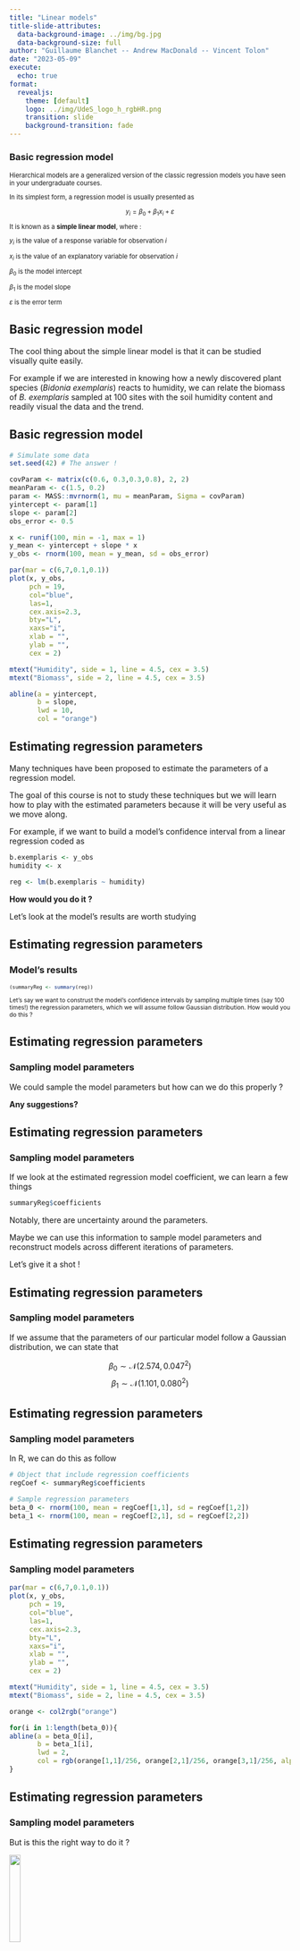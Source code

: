 ```yaml
---
title: "Linear models"
title-slide-attributes: 
  data-background-image: ../img/bg.jpg
  data-background-size: full
author: "Guillaume Blanchet -- Andrew MacDonald -- Vincent Tolon"
date: "2023-05-09"
execute:
  echo: true
format: 
  revealjs:
    theme: [default]
    logo: ../img/UdeS_logo_h_rgbHR.png
    transition: slide
    background-transition: fade
---
```


### Basic regression model

::: {style="font-size: 0.8em"}
Hierarchical models are a generalized version of the classic regression models you have seen in your undergraduate courses.

In its simplest form, a regression model is usually presented as 

$$
y_i = \beta_0 + \beta_1 x_{i} + \varepsilon
$$

It is known as a **simple linear model**, where :

$y_i$ is the value of a response variable for observation $i$

$x_i$ is the value of an explanatory variable for observation $i$

$\beta_0$ is the model intercept

$\beta_1$ is the model slope

$\varepsilon$ is the error term
:::

## Basic regression model

The cool thing about the simple linear model is that it can be studied visually quite easily.

For example if we are interested in knowing how a newly discovered plant species (*Bidonia exemplaris*) reacts to humidity, we can relate the biomass of *B. exemplaris* sampled at 100 sites with the soil humidity content and readily  visual the data and the trend.

## Basic regression model

```r
# Simulate some data
set.seed(42) # The answer !

covParam <- matrix(c(0.6, 0.3,0.3,0.8), 2, 2)
meanParam <- c(1.5, 0.2)
param <- MASS::mvrnorm(1, mu = meanParam, Sigma = covParam)
yintercept <- param[1]
slope <- param[2]
obs_error <- 0.5

x <- runif(100, min = -1, max = 1)
y_mean <- yintercept + slope * x
y_obs <- rnorm(100, mean = y_mean, sd = obs_error)

par(mar = c(6,7,0.1,0.1))
plot(x, y_obs,
     pch = 19,
     col="blue", 
     las=1,
     cex.axis=2.3,
     bty="L",
     xaxs="i",
     xlab = "",
     ylab = "",
     cex = 2)

mtext("Humidity", side = 1, line = 4.5, cex = 3.5)
mtext("Biomass", side = 2, line = 4.5, cex = 3.5)

abline(a = yintercept,
       b = slope,
       lwd = 10,
       col = "orange")
```

## Estimating regression parameters

Many techniques have been proposed to estimate the parameters of a regression model.

The goal of this course is not to study these techniques but we will learn how to play with the estimated parameters because it will be very useful as we move along.

For example, if we want to build a model's confidence interval from a linear regression coded as

```r
b.exemplaris <- y_obs
humidity <- x
```

```r
reg <- lm(b.exemplaris ~ humidity)
```

**How would you do it ?**

Let's look at the model's results are worth studying

## Estimating regression parameters

### Model's results

::: {style="font-size: 0.75em"}

```r
(summaryReg <- summary(reg))
```

Let's say we want to construst the model's confidence intervals by sampling multiple times (say 100 times!) the regression parameters, which we will assume follow Gaussian distribution. How would you do this ?
::: 

## Estimating regression parameters

### Sampling model parameters

We could sample the model parameters but how can we do this properly ?

**Any suggestions?**

## Estimating regression parameters

### Sampling model parameters

If we look at the estimated regression model coefficient, we can learn a few things

```r
summaryReg$coefficients
```

Notably, there are uncertainty around the parameters.

Maybe we can use this information to sample model parameters and reconstruct models across different iterations of parameters.

Let's give it a shot !

## Estimating regression parameters

### Sampling model parameters

If we assume that the parameters of our particular model follow a Gaussian distribution, we can state that  

$$\beta_0 \sim \mathcal{N}(2.574, 0.047^2)$$
$$\beta_1 \sim \mathcal{N}(1.101, 0.080^2)$$

## Estimating regression parameters

### Sampling model parameters

In R, we can do this as follow

```r
# Object that include regression coefficients
regCoef <- summaryReg$coefficients

# Sample regression parameters
beta_0 <- rnorm(100, mean = regCoef[1,1], sd = regCoef[1,2])
beta_1 <- rnorm(100, mean = regCoef[2,1], sd = regCoef[2,2])
```

## Estimating regression parameters

### Sampling model parameters

```r
par(mar = c(6,7,0.1,0.1))
plot(x, y_obs,
     pch = 19,
     col="blue", 
     las=1,
     cex.axis=2.3,
     bty="L",
     xaxs="i",
     xlab = "",
     ylab = "",
     cex = 2)

mtext("Humidity", side = 1, line = 4.5, cex = 3.5)
mtext("Biomass", side = 2, line = 4.5, cex = 3.5)

orange <- col2rgb("orange")

for(i in 1:length(beta_0)){
abline(a = beta_0[i],
       b = beta_1[i],
       lwd = 2,
       col = rgb(orange[1,1]/256, orange[2,1]/256, orange[3,1]/256, alpha = 0.5))
}
```

## Estimating regression parameters

### Sampling model parameters

But is this the right way to do it ?

![](https://www.i2symbol.com/pictures/emojis/e/e/7/b/ee7b4fb9880ef3c8ee19626cdc14bf5c_384.png){fig-align="center" width=20%}


## Estimating regression parameters

### Sampling model parameters

Actually, even if the model's confidence interval look about right, they are wrong ! 

![](https://www.i2symbol.com/pictures/emojis/8/b/f/8/8bf88079d65d540a26a1f181cf6ba060_384.png){fig-align="center" width=20%}

## Estimating regression parameters

### Sampling model parameters

The approach presented in the previous slide works only if we assume that the parameters are completely independent from one another.

A situation that happens only in very specific circumstances.

So... We need to find a way to account for the non-independencies between the parameters. 

How can we do this ? Any ideas ?


## Estimating regression parameters

### Sampling model parameters

::: {style="font-size: 0.75em"}
Assuming that the regression parameters are normally distributed is not a bad assumption. 

However to consider a dependencies between the parameters we need to sample them from a **multivariate** normal distribution where the variance of each parameter and their dependency is defined by a covariance matrix estimated specifically for the data we model.

The good news is that this covariance matrix is given by `summary.lm` function
:::

```r
(covReg <- summaryReg$cov.unscaled)
```

## Estimating regression parameters

### Sampling model parameters

For our specific model, mathematically, we assume that  

$$\begin{bmatrix}
  \beta_0\\
  \beta_1\\
\end{bmatrix} \sim \mathcal{MVN} \left( \begin{bmatrix}
  2.574\\
  1.101\\
\end{bmatrix}, \begin{bmatrix}
  0.0100 & -0.0005 \\
  -0.0005 & 0.0286 \\
\end{bmatrix} \right)$$

**Note** To present the multivariate normal distribution, we rely on matrix notation. This is our first introduction into matrix algebra. We will talk about this more into this course. 


## Estimating regression parameters

### Sampling model parameters

In R, we can sample the parameters using a multivariate normal distribution using the following code

```r
# Object that include regression coefficients
regCoef <- summaryReg$coefficients

# Sample regression parameters
beta <- MASS::mvrnorm(100, regCoef[,1], Sigma = covReg)
```

## Estimating regression parameters

### Sampling model parameters

```r
par(mar = c(6,7,0.1,0.1))
plot(x, y_obs,
     pch = 19,
     col="blue", 
     las=1,
     cex.axis=2.3,
     bty="L",
     xaxs="i",
     xlab = "",
     ylab = "",
     cex = 2)

mtext("Humidity", side = 1, line = 4.5, cex = 3.5)
mtext("Biomass", side = 2, line = 4.5, cex = 3.5)

orange <- col2rgb("orange")

for(i in 1:length(beta_0)){
  abline(a = beta[i,1],
       b = beta[i,2],
       lwd = 2,
       col = rgb(orange[1,1]/256, orange[2,1]/256, orange[3,1]/256, alpha = 0.5))
}
```

## Estimating regression parameters

### Sampling model parameters - Comparison

```r
par(mfrow = c(1,2), mar = c(6,7,3,0.1))

plot(x, y_obs,
     pch = 19,
     col="red", 
     las=1,
     cex.axis=2.3,
     bty="L",
     xaxs="i",
     xlab = "",
     ylab = "",
     cex = 2, 
     main = "Wrong way",
     cex.main = 3.5)

mtext("Humidity", side = 1, line = 4.5, cex = 3.5)
mtext("Biomass", side = 2, line = 4.5, cex = 3.5)

for(i in 1:length(beta_0)){
abline(a = beta_0[i],
       b = beta_1[i],
       lwd = 2,
       col = rgb(1, 0, 0, alpha = 0.5))
}

plot(x, y_obs,
     pch = 19,
     col="blue", 
     las=1,
     cex.axis=2.3,
     bty="L",
     xaxs="i",
     xlab = "",
     ylab = "",
     cex = 2, 
     main = "Proper way",
     cex.main = 3.5)

mtext("Humidity", side = 1, line = 4.5, cex = 3.5)

orange <- col2rgb("orange")

for(i in 1:length(beta_0)){
  abline(a = beta[i,1],
       b = beta[i,2],
       lwd = 2,
       col = rgb(orange[1,1]/256, orange[2,1]/256, orange[3,1]/256, alpha = 0.5))
}
```


## Estimating regression parameters

So far, we focused on the most commonly assessed regression parameters of the simple linear model, the **slope** and the **intercept**, but there is another one that is very important to consider, especially for this course.

**Any ideas which one it is ?**

## Estimating regression parameters

::: {style="font-size: 0.75em"}
If we go back to the mathematical description of the model

$$
y_i = \beta_0 + \beta_1 x_{i} + \varepsilon
$$

we can see that in the simple linear regression the error term ($\varepsilon$) has actually a very precise definition:

$$\varepsilon \sim \mathcal{N}(0, \sigma^2)$$
where $\sigma^2$ is an estimated variance.

In words, it means that the error in a simple linear regression follows a Gaussian distribution with a variance that is estimated.

For most the course, we will play with the variance parameter $\sigma^2$ in a bunch of different ways. 

But before we do this, we need to understand a bit more about how this parameter influence the model.
::: 


## Estimating regression parameters

A first way to do this is to think about the simple linear regression in a slightly different way. Specifically, based on what we learned in the previous slide the simple linear regression can be rewritten as 
$$
y \sim \mathcal{N}(\beta_0 + \beta_1 x_{i}, \sigma^2)
$$
As we will see later in this course, this writting style will become particularly useful as we move forward in this course.

## Estimating regression parameters

### Variance of the model ($\sigma^2$)

::: {style="font-size: 0.75em"}
In essence, $\sigma^2$ tells us about what the model could not account for.

For example, let's compare the biomass of *Bidonia exemplaris* with that of *Ilovea chicktighii*, another species (a carnivorous plant) 
:::

```r
# Simulate some data
set.seed(42) # The answer !

yintercept <- 4
slope <- 1.3
obs_error <- 0.5
obs_error_small <- 0.1

y_mean <- yintercept + slope * humidity
y_obs <- rnorm(100, mean = y_mean, sd = obs_error)
y_obs_small <- rnorm(100, mean = y_mean, sd = obs_error_small)

par(mfrow = c(1,2),
    mar = c(6,7,3,0.1))

plot(humidity, b.exemplaris,
     pch = 19,
     col="blue", 
     las=1,
     cex.axis=2.3,
     bty="L",
     xaxs="i",
     xlab = "",
     ylab = "",
     cex = 2,
     asp = 1,
     main = "B. exemplaris",
     cex.main = 3.5)

mtext("Humidity", side = 1, line = 4.5, cex = 3.5)
mtext("Biomass", side = 2, line = 4.5, cex = 3.5)

plot(humidity, y_obs_small,
     pch = 19,
     col="blue", 
     las=1,
     cex.axis=2.3,
     bty="L",
     xaxs="i",
     xlab = "",
     ylab = "",
     cex.lab = 2.5,
     cex = 2,
     asp = 1,
     main = "I. chicktighii",
     cex.main = 3.5)

mtext("Humidity", side = 1, line = 4.5, cex = 3.5)


# For the next slide
i.chicktighii <- y_obs_small
```

## Estimating regression parameters
### Variance of the model ($\sigma^2$)

By regressing humidity on the biomass of both plants, we can obtain the estimated parameters for each regression (which are all available using `summary.lm`)

```r
# Regression model
regBexemplaris <- lm(b.exemplaris ~ humidity)
regIchicktighii <- lm(i.chicktighii ~ humidity)

# Summary
summaryRegBexemplaris <- summary(regBexemplaris)
summaryRegIchicktighii <- summary(regIchicktighii)
```

## Estimating regression parameters
### Variance of the model ($\sigma^2$)

:::: {.columns}

::: {.column width="50%"}
For *Bidonia exemplaris*
```r
# Estimated coefficients
summaryRegBexemplaris$coefficients[,1:2]

# Estimated variance
summaryRegBexemplaris$sigma
```
:::

::: {.column width="50%"}
For *Ilovea chicktighii*
```r
# Estimated coefficients
summaryRegIchicktighii$coefficients[,1:2]

# Estimated variance
summaryRegIchicktighii$sigma
```
:::
::::

## Limits of the simple linear regression 

There are two major pitfalls of the simple linear model for problems in the life sciences

1.  One explanatory is almost never enough to approach biological questions nowadays.

2.  The simple linear model assumes that the error follows a Gaussian distribution.

## Multiple linear regression

::: {style="font-size: 0.75em"}
Simple linear regression can be extended to account for multiple explanatory variables to study more complexe problems. This type of regression model is known as a **multiple linear regression**.

Mathematically, a multiple linear regression can be defined as 

$$
y_i = \beta_0 + \beta_1 x_{i1} + \beta_2 x_{i2} + \dots + \beta_p x_{ip} + \varepsilon
$$

Theoretically, estimating the parameters of a multiple regression model is done the same ways as for simple linear regression. However, in practice, matrix algebra is quite practical to use in this context and also for this course in genral.

In this respect, let's take a bit of time to get acquinted with different basic (and maybe not so basic!) knowledge of matrix algebra.
:::

# Matrix algebra interlude

## A general way to write matrices
$$
\mathbf{A} = \begin{bmatrix}
				A_{11} & A_{12} & \dots & A_{1j} & \dots & A_{1n}\\
				A_{21} & A_{22} & \dots & A_{2j} & \dots & A_{2n}\\
				\vdots & \vdots & \ddots & \vdots & & \vdots\\
			  A_{i1} & A_{i2} & \dots & A_{ij} & \dots & A_{in}\\
		    \vdots & \vdots & & \vdots & \ddots & \vdots\\
		    A_{m1} & A_{m2} & \dots & A_{mj} & \dots & A_{mn}\\
		\end{bmatrix}
$$
$$A = \left[a_{ij}\right]=\left[a_{ij}\right]_{m\times n}$$

# Basic matrix operations

## The transpose of a matrix

::::: { style="font-size: 0.65em"}
:::: {.columns}
::: {.column width="50%"}

$$A = \begin{bmatrix}
          5 & -6 & 4 & -4\\
        \end{bmatrix}
$$

$$B = \begin{bmatrix}
          -8\\
          9\\
          -2\\
        \end{bmatrix}
$$

$$C = \begin{bmatrix}
          -4 & 1\\
          2 & -5\\
        \end{bmatrix}
$$
:::

::: {.column width="50%"}

$$A^t=\begin{bmatrix}
          5\\
          -6\\
          4\\
          -4\\
        \end{bmatrix}
$$
    
 
$$B^t =\begin{bmatrix}
          -8 & 9 & -2\\
        \end{bmatrix}
$$
    

$$C^t =\begin{bmatrix}
          -4 & 2\\
          1 & -5\\
        \end{bmatrix}
$$
:::
::::

In R

```r
A <- matrix(c(3, 1, 5, -2), nrow = 2, ncol = 2)
A
t(A)
```
:::::
## Addition and Substraction

$$\mathbf{C} = \mathbf{A}\pm \mathbf{B}$$
$$C_{ij} = A_{ij} \pm B_{ij}$$

::: {style="color: blue;"}
$$\begin{bmatrix}
				3 & 5\\
				1 & -2\\
			\end{bmatrix} + 
			\begin{bmatrix}
				2 & 1\\
				4 & -2\\
			\end{bmatrix} = 
			\begin{bmatrix}
				3+2 & 5+1\\
				1+4 & -2-2\\
			\end{bmatrix} = 
			\begin{bmatrix}
				5 & 6\\
				5 & -4\\
			\end{bmatrix}$$
:::

In R

```r
A <- matrix(c(3, 1, 5, -2), nrow = 2, ncol = 2)
B <- matrix(c(2, 4, 1, -2), nrow = 2, ncol = 2)
A + B
```

## Multiplying a matrix by a scalar
	
$$\mathbf{B} = c\mathbf{A}$$
$$B_{ij} = cA_{ij}$$
	
::: {style="color: blue;"}
$$
			0.3 \begin{bmatrix}
				3 & 5\\
				1 & -2\\
			\end{bmatrix} =  
			\begin{bmatrix}
				0.9 & 1.5\\
				0.3 & -0.6\\
			\end{bmatrix}
$$
:::		

In R

```r
A <- matrix(c(3, 1, 5, -2), nrow = 2, ncol = 2)
c <- 0.3
c*A 
```

## Matrix multiplications (not divisions!)
	
$$\mathbf{C} = \mathbf{A} \cdot \mathbf{B}$$

$$C_{ik} = \sum^{n}_{j=1}A_{ij}B_{jk}$$

**Rules**
	
Associative: $\mathbf{A}(\mathbf{B}\mathbf{C}) = (\mathbf{A}\mathbf{B})\mathbf{C}$ 
	
Distributive: $\mathbf{A}(\mathbf{B} + \mathbf{C}) = \mathbf{A}\mathbf{B}+\mathbf{A}\mathbf{C}$
	
Not commutative: $\mathbf{A}\mathbf{B} \neq \mathbf{B}\mathbf{A}$


## Inner product
$$(\mathbf{Ax})_i=\sum_{j=1}^{n}A_{ij}x_j$$

:::{style="color: blue;"}
$$
  \begin{bmatrix}
    3 & 5\\
    1 & -2\\
  \end{bmatrix}
  \begin{bmatrix}
    2\\ 5\\
  \end{bmatrix} = 
  \begin{bmatrix}
    (3, 5) \cdot (2, 5)\\
    (1, -2) \cdot (2, 5) \\
  \end{bmatrix} = 
  \begin{bmatrix}
    3 \times 2 + 5 \times 5\\
    1 \times 2 -2 \times 5\\
  \end{bmatrix} = 
  \begin{bmatrix}
    31\\
    -8\\
  \end{bmatrix}
$$
:::

In R

```r
A <- matrix(c(3, 1, 5, -2), nrow = 2, ncol = 2)
x <- matrix(c(2,5), nrow = 2, ncol = 1)
A %*% x
```

# Some important matrices


## Identity matrix

The identity matrix is a square matrix where all values of its diagonal are 0 except  the diagonal values which are all 1s.

:::: { style="font-size: 0.8em"}
::: {style="color: blue;"}
$$
\mathbf{I}=\begin{bmatrix}
				1 & 0 & 0\\
				0 & 1 & 0\\
				0 & 0 & 1\\
		\end{bmatrix}
$$
:::

The identity matrix is important because 

$$\mathbf{A} \cdot \mathbf{I}_n = \mathbf{A}$$
or 

$$\mathbf{I}_m \cdot \mathbf{A} = \mathbf{A}$$
::::


## Diagonal matrix

The diagonal matrix is a square matrix where all values of its diagonal are 0 except the ones on the diagonal.

:::: {style="font-size: 0.8em"}
$$D=
      \begin{bmatrix}
        d_1 & 0 & \dots & 0\\
        0 & d_2 & \dots & 0\\
        \vdots & \vdots & \ddots & \vdots\\
        0 & 0 & \dots & d_n\\
\end{bmatrix}$$

An example

::: {style="color: blue;"}
$$
\begin{bmatrix}
				-1 & 0 & 0\\
				0 & 0 & 0\\
				0 & 0 & 6\\
		\end{bmatrix}
$$
:::
::::

## Triangular matrix

:::: {.columns}
::: {.column width="50%"}
#### Lower triangular matrix
$$\begin{bmatrix}
        -10 & 0 & 0 & 0\\
        3 & 0 & 0 & 0\\
        0 & 4 & 3 & 0\\
        9 & -5 & 4 & 3\\
\end{bmatrix}$$
:::
::: {.column width="50%"}
#### Upper triangular matrix
$$\begin{bmatrix}
        -10 & 0 & -5 & 0\\
        0 & 0 & 5 & 6\\
        0 & 0 & 3 & 3\\
        0 & 0 & 0 & 3\\
      \end{bmatrix}$$
:::
::::

## Symmetric matrix

The values on the  above and below the diagonal are match so that $A = A^t$

::: {style="color: blue;"}
$$
\begin{bmatrix}
				3 & 4 & -10\\
				4 & 5 & 7\\
				-10 & 7 & -6\\
		\end{bmatrix}
$$
:::

## Matrix inversion

::: { style="font-size: 0.8em"}
In matrix algebra, we cannot divide a matrix by another matrix, but we can multiple it by its inverse, which gets us to the same place. Classically, the inverse of matrix $\mathbf{A}$ is defined as $\mathbf{A}^{-1}$

As such,
$$\mathbf{A}\cdot \mathbf{A}^{-1} = \mathbf{I}$$ 
In R

```r
A <- matrix(c(3, 1, 5, -2), nrow = 2, ncol = 2)
(Ainv <- solve(A))
A %*% Ainv
```
:::

## Matrix inversion
### Inverting a diagonal matrix

$$D^{-1}=
      \begin{bmatrix}
        1/d_1 & 0 & \dots & 0\\
        0 &  1/d_2 & \dots & 0\\
        \vdots & \vdots & \ddots & \vdots\\
        0 & 0 & \dots &  1/d_n\\
\end{bmatrix}$$

# End of matrix algebra interlude

## Multiple linear regression

In this course, we will rely heavily on multiple linear regression and expand on it by studying how some of the parameters (the $\beta$s) can depend on other other data and parameters. 

As we saw earlier, a classic way to write multiple linear regression is 

$$
y_i = \beta_0 + \beta_1 x_{i1} + \beta_2 x_{i2} + \dots + \beta_p x_{ip} + \varepsilon
$$

However, we can rewrite this using matrix notation has

$$
\mathbf{y} = \mathbf{X}\boldsymbol{\beta} + \boldsymbol{\varepsilon}
$$

## Multiple linear regression
### Matrix notation

$$
\mathbf{y} = \mathbf{X}\boldsymbol{\beta} + \boldsymbol{\varepsilon}
$$

Using the matrix notation, we assume that 

- $\mathbf{y}$ is a vector of length $n$ (samples)
- $\mathbf{X}$ is a matrix with $n$ samples (rows) and representing $p$ explanatory variables (columns)
- $\boldsymbol{\beta}$ is a vector of $p$ regression coefficients
- $\boldsymbol{\varepsilon}$ is a vector of residuals of length $n$

## Error in linear models

As previously mentioned, in (simple and multiple!) linear regression the error term ($\varepsilon$) has actually a very precise definition:

$$\varepsilon \sim \mathcal{N}(0, \sigma^2)$$ where $\sigma^2$ is an estimated variance

which means that the error linear regression follows a Gaussian distribution with an estimateed variance.

**Note** The model can be written using matrix notation as  
$$\mathbf{y} \sim \mathcal{N}(\boldsymbol{\beta}\mathbf{X}, \sigma^2)$$ where $\sigma^2$

## Generalized linear models

To go around this problem, *generalized* linear models (GLMs) have been proposed. In essence, GLMs use *link functions* to adapt models for them to be used on non-Gaussian data.

Mathematically, the generic way to write generalized linear model is

$$
\widehat{y}_i = g^{-1}(\beta_0 + \beta_1 x_{i1} + \beta_2 x_{i2} + \dots + \beta_p x_{ip})
$$
or in matrix notation

$$
\widehat{\mathbf{y}} = g^{-1}(\mathbf{X}\boldsymbol{\beta})
$$

where $g$ is the link function and $g^{-1}$ the inverse link function.

## Generalized linear models
### Link functions

::: {style="font-size: 0.75em"}
There are many types of link functions and they are usually directly associated to the underlying data the analysis is carried out on.

Arguably the most common link function in ecology are 

##### logit link function

It is commonly used for modelling binary (0-1) data.

$$
\mathbf{X}\boldsymbol{\beta} = \ln\left(\frac{\widehat{\mathbf{y}}}{1 - \widehat{\mathbf{y}}}\right)
$$
The inverse logit link function is 

$$
\widehat{\mathbf{y}} = \frac{\exp(\mathbf{X}\boldsymbol{\beta})}{1 + \exp(\mathbf{X}\boldsymbol{\beta})} = \frac{1}{1 + \exp(-\mathbf{X}\boldsymbol{\beta})}
$$
:::

## Generalized linear models
### Link functions

::: {style="font-size: 0.75em"}
Another commonly used link function is

##### log link function

It is commonly used for modelling count data.

$$
\mathbf{X}\boldsymbol{\beta} = \ln\left(\widehat{\mathbf{y}}\right)
$$
The inverse logit link function is 

$$
\widehat{\mathbf{y}} = \exp(\mathbf{X}\boldsymbol{\beta})
$$
:::
